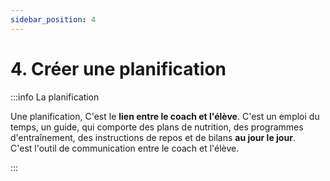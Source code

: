 ```yaml
---
sidebar_position: 4
---
```


# 4. Créer une planification

:::info La planification

Une planification,  C'est le **lien entre le coach et l'élève**.
C'est un emploi du temps, un guide, qui comporte des plans de nutrition, des programmes d'entraînement, des instructions de repos et de bilans **au jour le jour**. <br />
C'est l'outil de communication entre le coach et l'élève.

:::

